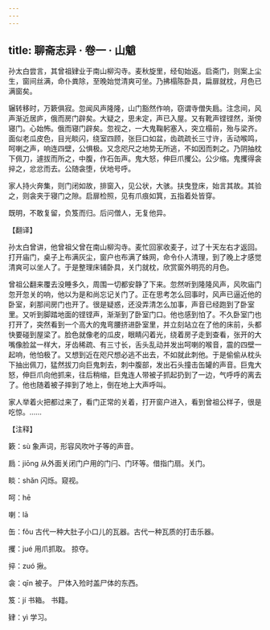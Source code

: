 ```yaml
---
---
---
```

title: 聊斋志异 · 卷一 · 山魈
---

孙太白尝言，其曾祖肄业于南山柳沟寺。麦秋旋里，经旬始返。启斋门，则案上尘生，窗间丝满，命仆粪除，至晚始觉清爽可坐。乃拂榻陈卧具，扁扉就枕，月色已满窗矣。

辗转移时，万簌俱寂。忽闻风声隆隆，山门豁然作响，窃谓寺僧失扃。注念间，风声渐近居庐，俄而房门辟矣。大疑之，思未定，声已入屋。又有靴声铿铿然，渐傍寝门。心始怖。俄而寝门辟矣。忽视之，一大鬼鞠躬塞入，突立榻前，殆与梁齐。面似老瓜皮色，目光睒闪，绕室四顾，张巨口如盆，齿疏疏长三寸许，舌动喉鸣，呵喇之声，响连四壁，公惧极。又念咫尺之地势无所逃，不如因而刺之。乃阴抽枕下佩刀，遽拔而所之，中腹，作石缶声。鬼大怒，伸巨爪攫公。公少缩。鬼攫得衾捽之，忿忿而去。公随衾堕，伏地号呼。

家人持火奔集，则门闭如故，排窗入，见公状，大骇。扶曳登床，始言其故。其验之，则衾夹于寝门之隙。启扉检照，见有爪痕如箕，五指着处皆穿。

既明，不敢复留，负笈而归。后问僧人，无复他异。

【翻译】

孙太白曾讲，他曾祖父曾在南山柳沟寺。麦忙回家收麦子，过了十天左右才返回。打开庙门，桌子上布满灰尘，窗户也布满了蛛网，命令仆人清理，到了晚上才感觉清爽可以坐人了。于是整理床铺卧具，关门就枕，欣赏窗外明亮的月色。

曾祖公翻来覆去没睡多久，周围一切都安静了下来。忽然听到隆隆风声，风吹庙门忽开忽关的响，他以为是和尚忘记关门了。正在思考怎么回事时，风声已逼近他的卧室，刹那间房门也开了。很是疑惑，还没弄清怎么加事，声音已经跑到了卧室里。又听到脚踏地面的铿铿声，渐渐到了卧室门口。他也感到怕了。不久卧室门也打开了，突然看到一个高大的鬼弯腰挤进卧室里，并立刻站立在了他的床前，头都快要碰到屋梁了。脸色就像老的瓜皮，眼睛闪着光，绕着房子走到查看，张开的大嘴像脸盆一样大，牙齿稀疏、有三寸长，舌头乱动并发出呵喇的喉音，震的四壁一起响，他怕极了。又想到近在咫尺想必逃不出去，不如就此刺他。于是偷偷从枕头下抽出佩刀，猛然拔刀向巨鬼刺去，刺中腹部，发出石头撞击缶罐的声音。巨鬼大怒，伸巨爪向他抓来，往后稍缩，巨鬼连人带被子抓起扔到了一边，气呼呼的离去了。他也随着被子摔到了地上，倒在地上大声呼叫。

家人举着火把都过来了，看门正常的关着，打开窗户进入，看到曾祖公样子，很是吃惊。……

【注释】

簌：sù 象声词，形容风吹叶子等的声音。

扃：jiōng 从外面关闭门户用的门闩、门环等。借指门扇。关门。

睒：shǎn 闪烁。窥视。

呵：hē

喇：lā

缶：fǒu 古代一种大肚子小口儿的瓦器。古代一种瓦质的打击乐器。

攫：jué 用爪抓取。 掠夺。

捽：zuó 揪。

衾：qīn 被子。 尸体入殓时盖尸体的东西。

笈：jí 书箱。 书籍。

肄：yì 学习。